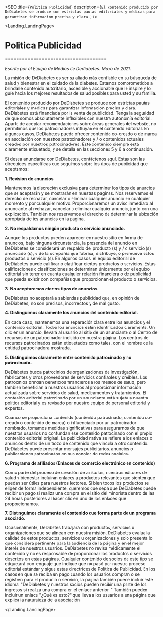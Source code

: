 

<Layout>

<SEO title={`Politica Publicidad`} description={`El contenido producido por DeDiabetes se produce con estrictas pautas editoriales y médicas para garantizar informacion precisa y clara.`} />

<Landing.LandingPage>


# Politica Publicidad
====================================

*Escrito por el Equipo de Medios de Dediabetes. Mayo de 2021.*

La misión de DeDiabetes es ser su aliado más confiable en su búsqueda de salud y bienestar en el cuidado de la diabetes. Estamos comprometidos a brindarle contenido autoritario, accesible y accionable que le inspire y lo guíe hacia los mejores resultados de salud posibles para usted y su familia. 

El contenido producido por DeDiabetes se produce con estrictas pautas editoriales y médicas para garantizar informacion precisa y clara. DeDiabetes está financiada por la venta de publicidad. Tenga la seguridad de que somos absolutamente inflexibles con nuestra autonomía editorial. Aparte de aceptar recomendaciones sobre áreas generales del website, no permitimos que los patrocinadores influyan en el contenido editorial. En algunos casos, DeDiabetes puede ofrecer contenido co-creado o de marca en asociación con nuestros patrocinadores y / o contenidos actuales creados por nuestros patrocinadores. Este contenido siempre está claramente etiquetado, y se detalla en las secciones 5 y 6 a continuación.

Si desea anunciarse con DeDiabetes, contáctenos aquí. Estas son las directrices específicas que seguimos sobre los tipos de publicidad que aceptamos:

**1. Revision de anuncios.**

Mantenemos la discreción exclusiva para determinar los tipos de anuncios que se aceptarán y se mostrarán en nuestras paginas. Nos reservamos el derecho de rechazar, cancelar o eliminar cualquier anuncio en cualquier momento y por cualquier motivo. Proporcionaremos un aviso inmediato al anunciante al rechazar, cancelar o eliminar cualquier anuncio, junto con una explicación. También nos reservamos el derecho de determinar la ubicación apropiada de los anuncios en la pagina.

**2. No respaldamos ningún producto o servicio anunciado.**

Aunque los productos pueden aparecer en nuestro sitio en forma de anuncios, bajo ninguna circunstancia, la presencia del anuncio en DeDiabetes se considerará un respaldo del producto (s) y / o servicio (s) anunciado (s), o de la compañía que fabrica, distribuye, o promueve estos productos o servicio (s). En algunos casos, el equipo editorial de DeDiabetes puede calificar o clasificar ciertos productos o servicios. Estas calificaciones o clasificaciones se determinan únicamente por el equipo editorial sin tener en cuenta cualquier relación financiera o de publicidad que pueda existir con compañías que proporcionan el producto o servicios.

**3. No aceptaremos ciertos tipos de anuncios.**

DeDiabetes no aceptará a sabiendas publicidad que, en opinión de DeDiabetes, no son precisos, incorrectos y de mal gusto.

**4. Distinguimos claramente los anuncios del contenido editorial.**

En cada caso, mantenemos una separación clara entre los anuncios y el contenido editorial. Todos los anuncios están identificados claramente. Un clic en un anuncio, llevará al usuario al sitio de un anunciante o al Centro de recursos de un patrocinador incluido en nuestra página. Los centros de recursos patrocinados están etiquetados como tales, con el nombre de la entidad patrocinadora mostrada.

**5. Distinguimos claramente entre contenido patrocinado y no patrocinado.**

DeDiabetes busca patrocinios de organizaciones de investigación, fabricantes y otros proveedores de servicios confiables y creíbles. Los patrocinios brindan beneficios financieros a los medios de salud, pero también benefician a nuestros usuarios al proporcionar información actualizada sobre servicios de salud, medicamentos y tratamientos. El contenido editorial patrocinado por un anunciante está sujeto a nuestra política editorial y es revisado por nuestro equipo de personal editorial y expertos. 

Cuando se proporciona contenido (contenido patrocinado, contenido co-creado o contenido de marca) o influenciado por un patrocinador nombrado, tomamos medidas significativas para asegurarnos de que nuestros usuarios no confundan ese contenido patrocinado con el propio contenido editorial original. La publicidad nativa se refiere a los enlaces o anuncios dentro de un trozo de contenido que vincula a otro contenido. DeDiabetes puede presentar mensajes publicitarios, anuncios o publicaciones patrocinadas en sus canales de redes sociales.

**6. Programa de afiliados (Enlaces de comercio electrónico en contenido)**

Como parte del proceso de creación de artículos, nuestros editores de salud y bienestar incluirán enlaces a productos relevantes que sienten que puedan ser útiles para nuestros lectores. Si bien todos los productos se eligen de forma independiente, queremos que sepa que DeDiabetes puede recibir un pago si realiza una compra en el sitio del minorista dentro de las 24 horas posteriores al hacer clic en uno de los enlaces que proporcionamos.

**7. Distinguimos claramente el contenido que forma parte de un programa asociado.**

Ocasionalmente, DeDibetes trabajará con productos, servicios u organizaciones que se alinean con nuestra misión. DeDiabetes evalua la calidad de estos productos, servicios u organizaciones y solo presenta lo que considera pertinente para la audiencia de la página y en el mejor interés de nuestros usuarios. DeDiabetes no revisa médicamente el contenido y no es responsable de proporcionar los productos o servicios descritos en estas páginas. Cualquier contenido de socios de este tipo se etiquetará con lenguaje que indique que no pasó por nuestro proceso editorial estándar y sigue estas directrices de Política de Publicidad. En los casos en que se reciba un pago cuando los usuarios compran o se registren para el producto o servicio, la página también puede incluir este idioma: "DeDiabetes y nuestros socios pueden recibir una parte de los ingresos si realiza una compra en el enlace anterior. " También pueden incluir un enlace "¿Qué es esto?" que lleva a los usuarios a una página que explica la naturaleza de la asociación

</Landing.LandingPage>


</Layout>